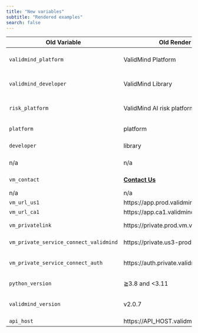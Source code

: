 ```yaml
---
title: "New variables"
subtitle: "Rendered examples"
search: false
---
```


| Old Variable | Old Render | New Variable | New Render |
|---|---|---|---|
|`validmind_platform` | ValidMind Platform | `validmind.platform` | {{< var validmind.platform >}} |
|`validmind_developer` | ValidMind Library | `validmind.developer` | {{< var validmind.developer >}} |
|`risk_platform` | ValidMind AI risk platform | `validmind.product` | {{< var validmind.product >}}|
|`platform` | platform | `vm.platform` | {{< var vm.platform >}} |
|`developer` | library | `vm.developer` | {{< var vm.developer >}} |
| n/a | n/a | `vm.product` | {{< var vm.product >}} |
|`vm_contact` | [**Contact Us**](https://validmind.com/contact/) | `link.contact` | {{< var link.contact >}} |
| n/a | n/a | `link.login` | {{< var link.login >}} |
|`vm_url_us1` | https://app.prod.validmind.ai | `url.us1` | {{< var url.us1 >}} |
|`vm_url_ca1` | https://app.ca1.validmind.ai | `url.ca1` | {{< var url.ca1 >}} |
|`vm_privatelink` | https://private.prod.vm.validmind.ai | `aws.privatelink` | {{< var aws.privatelink >}} |
|`vm_private_service_connect_validmind` | https://private.us3-prod.validmind.ai | `gcp.connect` | {{< var gcp.connect >}} |
|`vm_private_service_connect_auth` | https://auth.private.validmind.ai | `gcp.authentication` | {{< var gcp.authentication >}} |
|`python_version` | ≧3.8 and <3.11 | `version.python` | {{< var version.python >}} |
|`validmind_version` | v2.0.7 | `version.validmind` | {{< var version.validmind >}} |
|`api_host` | https://API_HOST.validmind.ai/api/v1 | `api.host` | {{< var api.host >}} |

